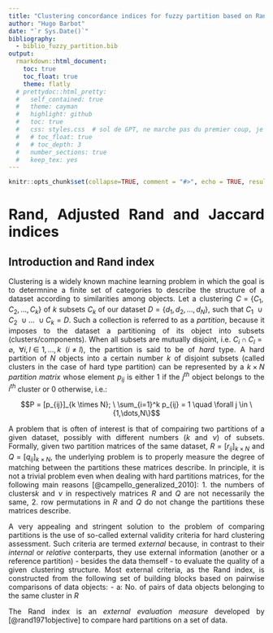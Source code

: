 ```yaml
---
title: "Clustering concordance indices for fuzzy partition based on Rand index "
author: "Hugo Barbot"
date: "`r Sys.Date()`"
bibliography:
  - biblio_fuzzy_partition.bib
output:
  rmarkdown::html_document:
    toc: true
    toc_float: true
    theme: flatly
  # prettydoc::html_pretty:
  #   self_contained: true
  #   theme: cayman
  #   highlight: github
  #   toc: true
  #   css: styles.css  # sol de GPT, ne marche pas du premier coup, je verrai plus tard
  #   # toc_float: true
  #   # toc_depth: 3
  #   number_sections: true
  #   keep_tex: yes
---
```


```{=html}
<style>
body {text-align: justify}
</style>
```
```r
knitr::opts_chunk$set(collapse=TRUE, comment = "#>", echo = TRUE, results="verbatim", fig.align = 'center')
```


# Rand, Adjusted Rand and Jaccard indices


## Introduction and Rand index

Clustering is a widely known machine learning problem in which the goal is to determnine a finite set of categories to describe the structure of a dataset according to similarities among objects. Let a clustering $C = \{C_1, C_2, \dots, C_k\}$ of $k$ subsets $C_k$ of our dataset $D = \{d_1, d_2, \dots, d_N\}$, such that $C_1 \ \cup C_2 \ \cup \dots \ \cup C_k = D$. Such a collection is referred to as a *partition*, because it imposes to the dataset a partitioning of its object into subsets (clusters/components). When all subsets are mutually disjoint, i.e. $C_i \cap C_l = \varnothing, \ \forall i,l \in {1,\dots,k} \ (i \neq l)$, the partition is said to be of *hard* type. A hard partition of $N$ objects into a certain number $k$ of disjoint subsets (called clusters in the case of hard type partition) can be represented by a $k \times N$ *partition matrix* whose element $p_{ij}$ is either 1 if the $j^{th}$ object belongs to the $i^{th}$ cluster or 0 otherwise, i.e.:

$$P = [p_{ij}]_{k \times N}; \ \sum_{i=1}^k p_{ij} = 1 \quad \forall j \in \{1,\dots,N\}$$

A problem that is often of interest is that of compairing two partitions of a given dataset, possibly with different numbers ($k$ and $\nu$) of subsets. Formally, given two partition matrices of the same dataset, $R = [r_{ij}]_{k \times N}$ and $Q = [q_{ij}]_{k \times N}$, the underlying problem is to properly measure the degree of matching between the partitions these matrices describe. In principle, it is not a trivial problem even when dealing with hard partitions matrices, for the following main reasons [@campello_generalized_2010]:
1. the numbers of clusters$k$ and $\nu$  in respectively matrices $R$ and $Q$ are not necessarily the same,
2. row permutations in $R$ and $Q$ do not change the partitions these matrices describe.

A very appealing and stringent solution to the problem of comparing partitions is the use of so-called external validity criteria for hard clustering assessment. Such criteria are termed *external* because, in contrast to their *internal* or *relative* conterparts, they use external information (another or a reference partition) - besides the data themself - to evaluate the quality of a given clustering structure. Most external criteria, as the Rand index, is constructed from the following set of building blocks based on pairwise comparisons of data objects:
- a: No. of pairs of data objects belonging to the same cluster in $R$


The Rand index is an *external evaluation measure* developed by [@rand1971objective] to compare hard partitions on a set of data.
